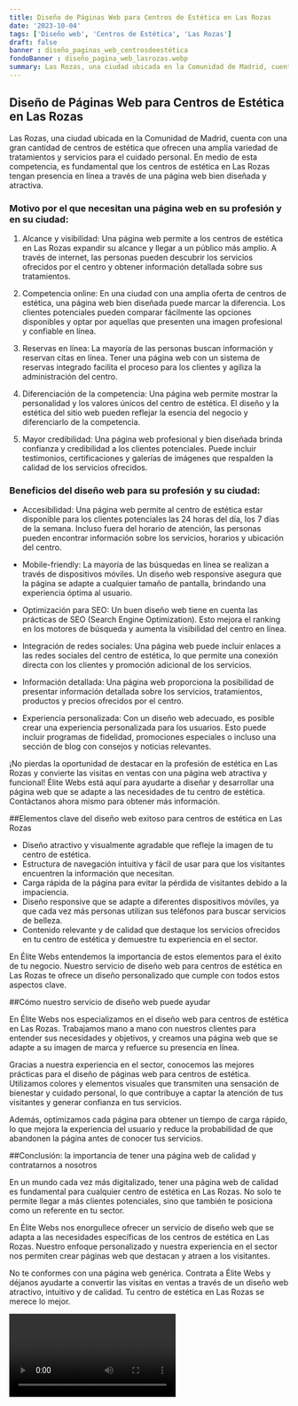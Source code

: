 ```yaml
---
title: Diseño de Páginas Web para Centros de Estética en Las Rozas
date: '2023-10-04'
tags: ['Diseño web', 'Centros de Estética', 'Las Rozas']
draft: false
banner : diseño_paginas_web_centrosdeestética
fondoBanner : diseño_pagina_web_lasrozas.webp
summary: Las Rozas, una ciudad ubicada en la Comunidad de Madrid, cuenta con una gran cantidad de centros de estética que ofrecen una amplia variedad de tratamientos y servicios para el cuidado personal. En medio de esta competencia, es fundamental que los centros de estética en Las Rozas tengan presencia en línea a través de una página web bien diseñada y atractiva.
---
```


## Diseño de Páginas Web para Centros de Estética en Las Rozas

Las Rozas, una ciudad ubicada en la Comunidad de Madrid, cuenta con una gran cantidad de centros de estética que ofrecen una amplia variedad de tratamientos y servicios para el cuidado personal. En medio de esta competencia, es fundamental que los centros de estética en Las Rozas tengan presencia en línea a través de una página web bien diseñada y atractiva.

### Motivo por el que necesitan una página web en su profesión y en su ciudad:

1. Alcance y visibilidad: Una página web permite a los centros de estética en Las Rozas expandir su alcance y llegar a un público más amplio. A través de internet, las personas pueden descubrir los servicios ofrecidos por el centro y obtener información detallada sobre sus tratamientos.

2. Competencia online: En una ciudad con una amplia oferta de centros de estética, una página web bien diseñada puede marcar la diferencia. Los clientes potenciales pueden comparar fácilmente las opciones disponibles y optar por aquellas que presenten una imagen profesional y confiable en línea.

3. Reservas en línea: La mayoría de las personas buscan información y reservan citas en línea. Tener una página web con un sistema de reservas integrado facilita el proceso para los clientes y agiliza la administración del centro.

4. Diferenciación de la competencia: Una página web permite mostrar la personalidad y los valores únicos del centro de estética. El diseño y la estética del sitio web pueden reflejar la esencia del negocio y diferenciarlo de la competencia.

5. Mayor credibilidad: Una página web profesional y bien diseñada brinda confianza y credibilidad a los clientes potenciales. Puede incluir testimonios, certificaciones y galerías de imágenes que respalden la calidad de los servicios ofrecidos.

### Beneficios del diseño web para su profesión y su ciudad:

- Accesibilidad: Una página web permite al centro de estética estar disponible para los clientes potenciales las 24 horas del día, los 7 días de la semana. Incluso fuera del horario de atención, las personas pueden encontrar información sobre los servicios, horarios y ubicación del centro.

- Mobile-friendly: La mayoría de las búsquedas en línea se realizan a través de dispositivos móviles. Un diseño web responsive asegura que la página se adapte a cualquier tamaño de pantalla, brindando una experiencia óptima al usuario.

- Optimización para SEO: Un buen diseño web tiene en cuenta las prácticas de SEO (Search Engine Optimization). Esto mejora el ranking en los motores de búsqueda y aumenta la visibilidad del centro en línea.

- Integración de redes sociales: Una página web puede incluir enlaces a las redes sociales del centro de estética, lo que permite una conexión directa con los clientes y promoción adicional de los servicios.

- Información detallada: Una página web proporciona la posibilidad de presentar información detallada sobre los servicios, tratamientos, productos y precios ofrecidos por el centro.

- Experiencia personalizada: Con un diseño web adecuado, es posible crear una experiencia personalizada para los usuarios. Esto puede incluir programas de fidelidad, promociones especiales o incluso una sección de blog con consejos y noticias relevantes.

¡No pierdas la oportunidad de destacar en la profesión de estética en Las Rozas y convierte las visitas en ventas con una página web atractiva y funcional! Élite Webs está aquí para ayudarte a diseñar y desarrollar una página web que se adapte a las necesidades de tu centro de estética. Contáctanos ahora mismo para obtener más información.

<GifSeo />

<Cta />

##Elementos clave del diseño web exitoso para centros de estética en Las Rozas

- Diseño atractivo y visualmente agradable que refleje la imagen de tu centro de estética.
- Estructura de navegación intuitiva y fácil de usar para que los visitantes encuentren la información que necesitan.
- Carga rápida de la página para evitar la pérdida de visitantes debido a la impaciencia.
- Diseño responsive que se adapte a diferentes dispositivos móviles, ya que cada vez más personas utilizan sus teléfonos para buscar servicios de belleza.
- Contenido relevante y de calidad que destaque los servicios ofrecidos en tu centro de estética y demuestre tu experiencia en el sector.

En Élite Webs entendemos la importancia de estos elementos para el éxito de tu negocio. Nuestro servicio de diseño web para centros de estética en Las Rozas te ofrece un diseño personalizado que cumple con todos estos aspectos clave.

##Cómo nuestro servicio de diseño web puede ayudar

En Élite Webs nos especializamos en el diseño web para centros de estética en Las Rozas. Trabajamos mano a mano con nuestros clientes para entender sus necesidades y objetivos, y creamos una página web que se adapte a su imagen de marca y refuerce su presencia en línea.

Gracias a nuestra experiencia en el sector, conocemos las mejores prácticas para el diseño de páginas web para centros de estética. Utilizamos colores y elementos visuales que transmiten una sensación de bienestar y cuidado personal, lo que contribuye a captar la atención de tus visitantes y generar confianza en tus servicios.

Además, optimizamos cada página para obtener un tiempo de carga rápido, lo que mejora la experiencia del usuario y reduce la probabilidad de que abandonen la página antes de conocer tus servicios.

##Conclusión: la importancia de tener una página web de calidad y contratarnos a nosotros

En un mundo cada vez más digitalizado, tener una página web de calidad es fundamental para cualquier centro de estética en Las Rozas. No solo te permite llegar a más clientes potenciales, sino que también te posiciona como un referente en tu sector.

En Élite Webs nos enorgullece ofrecer un servicio de diseño web que se adapta a las necesidades específicas de los centros de estética en Las Rozas. Nuestro enfoque personalizado y nuestra experiencia en el sector nos permiten crear páginas web que destacan y atraen a los visitantes.

No te conformes con una página web genérica. Contrata a Élite Webs y déjanos ayudarte a convertir las visitas en ventas a través de un diseño web atractivo, intuitivo y de calidad. Tu centro de estética en Las Rozas se merece lo mejor.

<Video />

<CtaBot job='Centros de Estética' city='Las Rozas'/>

<Gmaps query='Las Rozas+españa+maps' />